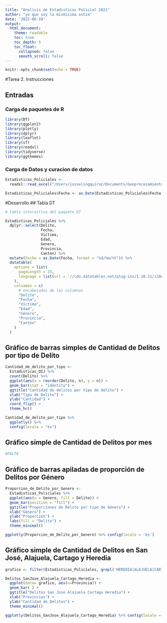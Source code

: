 ---
title: "Analisis de Estadisticas Policial 2021"
author: "yo que soy la mismisima ostia"
date: '2022-06-19'
output:
  html_document:
    theme: readable    
    toc: true
    toc_depth: 5
    toc_float:
      collapsed: false
      smooth_scroll: false
---

```{r setup, include=FALSE}
knitr::opts_chunk$set(echo = TRUE)
```

#Tarea 2. Instrucciones

## Entradas
### Carga de paquetes de R

```{r carga de paquetes, message=FALSE}
library(DT)
library(ggplot2)
library(plotly)
library(dplyr)
library(leaflet)
library(sf)
library(readxl)
library(tidyverse)
library(ggthemes)

```

### Carga de Datos y curacion de datos

```{r, message=FALSE}
Estadisticas_Policiales <- 
  readxl::read_excel("/Users/josselingquiroz/Documents/Geoprocesamientos/estadisticaspoliciales2021.xls")

Estadisticas_Policiales$Fecha <- as.Date(Estadisticas_Policiales$Fecha, format = "%Y-%m-%d")

```

#Desarrollo
## Tabla DT

```{r, message=FALSE}
# Tabla interactiva del paquete DT

Estadisticas_Policiales %>%
  dplyr::select(Delito,
                Fecha,
                Victima,
                Edad,
                Genero,
                Provincia,
                Canton) %>%
  mutate(Fecha = as.Date(Fecha, format = "%d/%m/%Y")) %>%
  datatable(
    options = list(
      pageLength = 15,
      language = list(url = '//cdn.datatables.net/plug-ins/1.10.11/i18n/Spanish.json')
    ),
    colnames = c(
      # encabezados de las columnas
      "Delito",
      "Fecha",
      "Víctima",
      "Edad",
      "Género",
      "Provincia",
      "Cantón"
    )
  )
```


## Gráfico de barras simples de Cantidad de Delitos por tipo de Delito

```{r}
Cantidad_de_delito_por_tipo <-
  Estadisticas_OIJ %>%
  count(Delito) %>%
  ggplot(aes(x = reorder(Delito, n), y = n)) +
  geom_bar(stat = "identity") +
  ggtitle("Cantidad de delitos por tipo de delito") +
  xlab("Tipo de Delito") +
  ylab("Cantidad") +
  coord_flip() +
  theme_hc()

Cantidad_de_delito_por_tipo %>%
  ggplotly() %>%
  config(locale = "es")
```

## Gráfico simple de Cantidad de Delitos por mes

```{r}
#FALTA
```

## Gráfico de barras apiladas de proporción de Delitos por Género

```{r}
Proporcion_de_Delito_por_Genero <-
  Estadisticas_Policiales %>%
  ggplot(aes(x = Genero, fill = Delito)) +
  geom_bar(position = "fill") +
  ggtitle("Proporciones de Delito por tipo de Género") +
  xlab("Género") +
  ylab("Proporción") +
  labs(fill = "Delito") +
  theme_minimal()

ggplotly(Proporcion_de_Delito_por_Genero) %>% config(locale = 'es')
```

## Gráfico simple de Cantidad de Delitos en San José, Alajuela, Cartago y Heredia 

```{r}

grafico <- filter(Estadisticas_Policiales, grepl('HEREDIA|ALAJUELA|CARTAGO|SAN JOSE', Provincia))

Delitos_SanJose_Alajuela_Cartago_Heredia <-
  ggplot(data= grafico, aes(x=Provincia)) +
  geom_bar( ) +
  ggtitle("Delitos San Jose Alajuela Cartago Heredia") +
  xlab("Provincias") +
  ylab("Cantidad de Delitos") +
  theme_minimal()

ggplotly(Delitos_SanJose_Alajuela_Cartago_Heredia) %>% config(locale = 'es')

```

